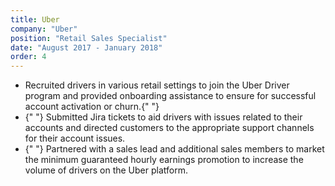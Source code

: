 ```yaml
---
title: Uber
company: "Uber"
position: "Retail Sales Specialist"
date: "August 2017 - January 2018"
order: 4
---
```


<ul>
  <li>
    Recruited drivers in various retail settings to join the Uber Driver program
    and provided onboarding assistance to ensure for successful account
    activation or churn.{" "}
  </li>
  <li>
    {" "}
    Submitted Jira tickets to aid drivers with issues related to their accounts and
    directed customers to the appropriate support channels for their account issues.
  </li>
  <li>
    {" "}
    Partnered with a sales lead and additional sales members to market the minimum
    guaranteed hourly earnings promotion to increase the volume of drivers on the
    Uber platform.
  </li>
</ul>
